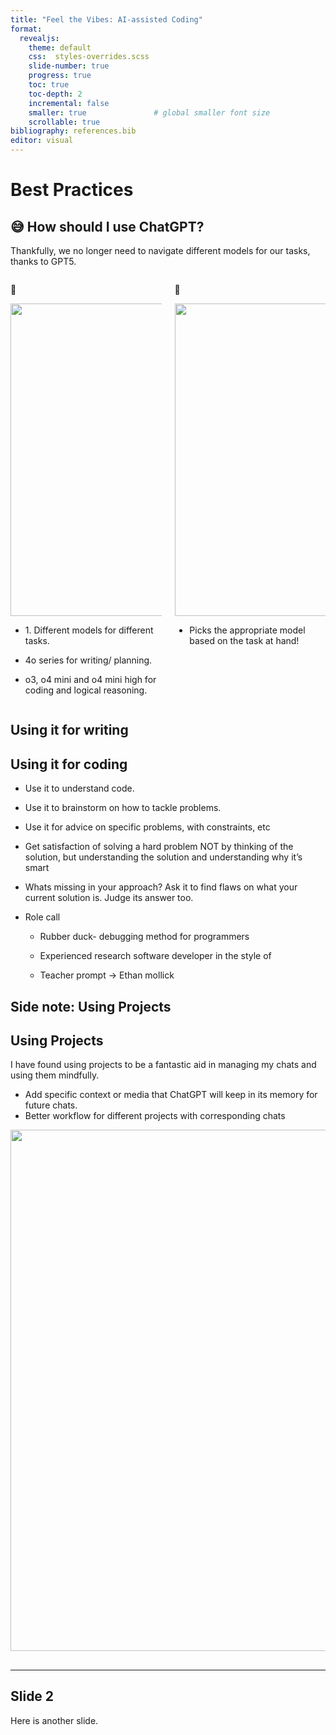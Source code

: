 ---
title: "Feel the Vibes: AI-assisted Coding"
format:
  revealjs:
    theme: default
    css:  styles-overrides.scss  
    slide-number: true
    progress: true
    toc: true
    toc-depth: 2
    incremental: false
    smaller: true               # global smaller font size
    scrollable: true
bibliography: references.bib
editor: visual
---

# Best Practices

## 😅 How should I use ChatGPT?

Thankfully, we no longer need to navigate different models for our tasks, thanks to GPT5.

::: columns
::: {.column width="50%"}
🔴

![](images/choice_of_models.png){width="500"}

-   1\. Different models for different tasks.

-    4o series for writing/ planning.

-    o3, o4 mini and o4 mini high for coding and logical reasoning.
:::

::: {.column width="50%"}
💚

![](images/GPT5.png){width="500"}

-   Picks the appropriate model based on the task at hand!
:::
:::

## Using it for writing

## Using it for coding

-   Use it to understand code.

-   Use it to brainstorm on how to tackle problems.

-   Use it for advice on specific problems, with constraints, etc

-   Get satisfaction of solving a hard problem NOT by thinking of the solution, but understanding the solution and understanding why it's smart

-   Whats missing in your approach? Ask it to find flaws on what your current solution is. Judge its answer too.

-   Role call

    -   Rubber duck- debugging method for programmers

    -   Experienced research software developer in the style of

    -   Teacher prompt -\> Ethan mollick

## Side note: Using Projects

::: callout-note
## Using Projects

I have found using projects to be a fantastic aid in managing my chats and using them mindfully.

-   Add specific context or media that ChatGPT will keep in its memory for future chats.
-   Better workflow for different projects with corresponding chats
:::

![](images/Projects_callout.png){width="834"}

## 

------------------------------------------------------------------------

## Slide 2

Here is another slide.
